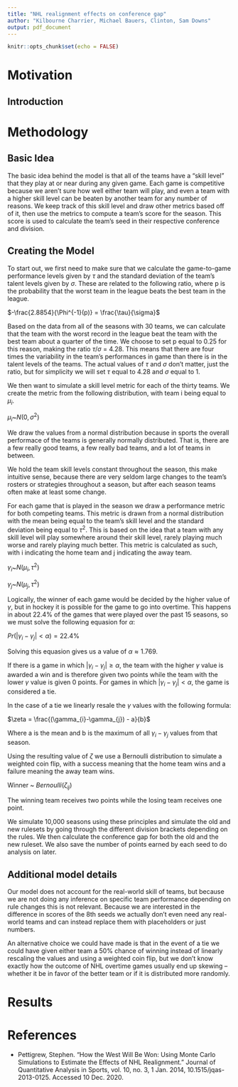 ```yaml
---
title: "NHL realignment effects on conference gap"
author: "Kilbourne Charrier, Michael Bauers, Clinton, Sam Downs"
output: pdf_document
---
```


```r
knitr::opts_chunk$set(echo = FALSE)
```

# Motivation

## Introduction


# Methodology

## Basic Idea

The basic idea behind the model is that all of the teams have a "skill level" that they play at or near during any given game. Each game is competitive because we aren't sure how well either team will play, and even a team with a higher skill level can be beaten by another team for any number of reasons. We keep track of this skill level and draw other metrics based off of it, then use the metrics to compute a team's score for the season. This score is used to calculate the team's seed in their respective conference and division.

## Creating the Model

To start out, we first need to make sure that we calculate the game-to-game performance levels given by $\tau$ and the standard deviation of the team's talent levels given by $\sigma$. These are related to the following ratio, where p is the probability that the worst team in the league beats the best team in the league. 

$-\frac{2.8854}{\Phi^{-1}(p)} = \frac{\tau}{\sigma}$

Based on the data from all of the seasons with 30 teams, we can calculate that the team with the worst record in the league beat the team with the best team about a quarter of the time. We choose to set p equal to 0.25 for this reason, making the ratio $\tau/\sigma$ = 4.28. This means that there are four times the variability in the team's performances in game than there is in the talent levels of the teams. The actual values of $\tau$ and $\sigma$ don't matter, just the ratio, but for simplicity we will set $\tau$ equal to 4.28 and $\sigma$ equal to 1.

We then want to simulate a skill level metric for each of the thirty teams. We create the metric from the following distribution, with team i being equal to $\mu_{i}$.

$\mu_{i}$~$N(0,\sigma^{2})$

We draw the values from a normal distribution because in sports the overall performace of the teams is generally normally distributed. That is, there are a few really good teams, a few really bad teams, and a lot of teams in between.

We hold the team skill levels constant throughout the season, this make intuitive sense, because there are very seldom large changes to the team's rosters or strategies throughout a season, but after each season teams often make at least some change.

For each game that is played in the season we draw a performance metric for both competing teams. This metric is drawn from a normal distribution with the mean being equal to the team's skill level and the standard deviation being equal to $\tau^{2}$. This is based on the idea that a team with any skill level will play somewhere around their skill level, rarely playing much worse and rarely playing much better. This metric is calculated as such, with i indicating the home team and j indicating the away team.

$\gamma_{i}$~$N(\mu_{i}, \tau^{2})$

$\gamma_{j}$~$N(\mu_{j}, \tau^{2})$

Logically, the winner of each game would be decided by the higher value of $\gamma$, but in hockey it is possible for the game to go into overtime. This happens in about 22.4% of the games that were played over the past 15 seasons, so we must solve the following equasion for $\alpha$:

$Pr(|\gamma_{i}-\gamma_{j}| < \alpha) = 22.4$%

Solving this equasion gives us a value of $\alpha \approx 1.769.$

If there is a game in which $|\gamma_{i}-\gamma_{j}|\geq \alpha$, the team with the higher $\gamma$ value is awarded a win and is therefore given two points while the team with the lower $\gamma$ value is given 0 points. For games in which $|\gamma_{i}-\gamma_{j}| < \alpha$, the game is considered a tie.

In the case of a tie we linearly resale the $\gamma$ values with the following formula:

$\zeta = \frac{(\gamma_{i}-\gamma_{j}) - a}{b}$

Where a is the mean and b is the maximum of all $\gamma_{i}-\gamma_{j}$ values from that season.

Using the resulting value of $\zeta$ we use a Bernoulli distribution to simulate a weighted coin flip, with a success meaning that the home team wins and a failure meaning the away team wins.

Winner ~ $Bernoulli(\zeta_{ij})$

The winning team receives two points while the losing team receives one point.

We simulate 10,000 seasons using these principles and simulate the old and new rulesets by going through the different division brackets depending on the rules. We then calculate the conference gap for both the old and the new ruleset. We also save the number of points earned by each seed to do analysis on later.

## Additional model details

Our model does not account for the real-world skill of teams, but because we are not doing any inference on specific team performance depending on rule changes this is not relevant. Because we are interested in the difference in scores of the 8th seeds we actually don't even need any real-world teams and can instead replace them with placeholders or just numbers.

An alternative choice we could have made is that in the event of a tie we could have given either team a 50% chance of winning instead of linearly rescaling the values and using a weighted coin flip, but we don't know exactly how the outcome of NHL overtime games usually end up skewing -- whether it be in favor of the better team or if it is distributed more randomly.









# Results




# References

- Pettigrew, Stephen. “How the West Will Be Won: Using Monte Carlo Simulations to Estimate the Effects of NHL Realignment.” Journal of Quantitative Analysis in Sports, vol. 10, no. 3, 1 Jan. 2014, 10.1515/jqas-2013-0125. Accessed 10 Dec. 2020.